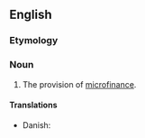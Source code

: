 ==English==

===Etymology===
{{prefix|en|micro|financing}}

===Noun===
{{en-noun|-}}

# The provision of [[microfinance]].

====Translations====
{{trans-top}}
* Danish: {{t|da|mikrofinansiering|c}}
{{trans-mid}}
{{trans-bottom}}